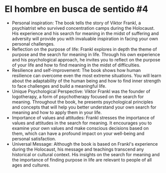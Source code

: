 # El hombre en busca de sentido #4

- Personal inspiration: The book tells the story of Viktor Frankl, a psychiatrist who survived concentration camps during the Holocaust. His experience and his search for meaning in the midst of suffering and adversity will provide you with invaluable inspiration in facing your own personal challenges.
- Reflection on the purpose of life: Frankl explores in depth the theme of purpose and the search for meaning in life. Through his own experience and his psychological approach, he invites you to reflect on the purpose of your life and how to find meaning in the midst of difficulties.
- Resilience and self-improvement: The book shows how human resilience can overcome even the most extreme situations. You will learn about the adaptability of the human being and how to find inner strength to face challenges and build a meaningful life.
- Unique Psychological Perspective: Viktor Frankl was the founder of logotherapy, a form of psychotherapy focused on the search for meaning. Throughout the book, he presents psychological principles and concepts that will help you better understand your own search for meaning and how to apply them in your life.
- Importance of values ​​and attitudes: Frankl stresses the importance of values ​​and attitudes in the search for meaning. It encourages you to examine your own values ​​and make conscious decisions based on them, which can have a profound impact on your well-being and personal satisfaction.
- Universal Message: Although the book is based on Frankl's experience during the Holocaust, his message and teachings transcend any historical or cultural context. His insights on the search for meaning and the importance of finding purpose in life are relevant to people of all ages and cultures.